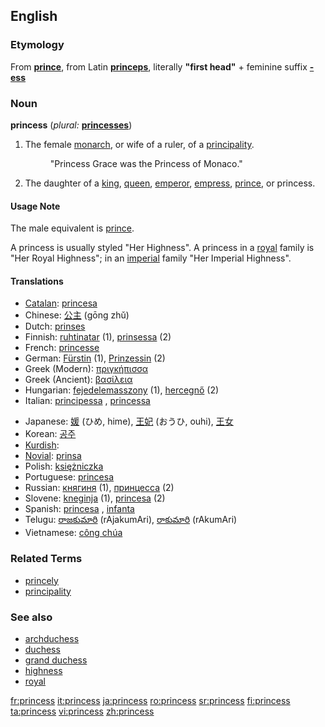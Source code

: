 ==English==

===Etymology===
From '''[[prince]]''', from Latin '''[[princeps]]''', literally '''"first head"''' + feminine suffix '''[[-ess]]'''

===Noun===
'''princess'''  (''plural:'' '''[[princesses]]''')
# The female [[monarch]], or wife of a ruler, of a [[principality]].
#: "Princess Grace was the Princess of Monaco."
# The daughter of a [[king]], [[queen]], [[emperor]], [[empress]], [[prince]], or princess.


====Usage Note====
The male equivalent is [[prince]].

A princess is usually styled "Her Highness".  A princess in a [[royal]] family is "Her Royal Highness"; in an [[imperial]] family "Her Imperial Highness".

====Translations====
{{top}}
*[[Catalan]]: [[princesa]] {{f}}
*Chinese: [[公主]] (gōng zhǔ)
*Dutch: [[prinses]] {{f}}
*Finnish: [[ruhtinatar]] (1), [[prinsessa]] (2)
*French: [[princesse]] {{f}}
*German: [[Fürstin]] {{f}} (1), [[Prinzessin]] {{f}} (2)
*Greek (Modern): [[πριγκήπισσα]] {{f}}
*Greek (Ancient): [[βασίλεια]] {{f}}
*Hungarian: [[fejedelemasszony]] (1), [[hercegnő]] (2)
*Italian: [[principessa]] {{f}}, [[princessa]] {{f}}
{{mid}}
*Japanese: [[媛]] (ひめ, hime), [[王妃]] (おうひ, ouhi), [[王女]]
*Korean: [[공주]]
*[[Kurdish]]: {{trad|ku|dotmîr}} {{f}}
*[[Novial]]: [[prinsa]]
*Polish: [[księżniczka]] {{f}}
*Portuguese: [[princesa]] {{f}}
*Russian: [[княгиня]] (1), [[принцесса]] (2)
*Slovene: [[kneginja]] {{f}} (1), [[princesa]] {{f}} (2)
*Spanish: [[princesa]] {{f}}, [[infanta]] {{f}}
*Telugu: [[రాజకుమారి]] (rAjakumAri), [[రాకుమారి]] (rAkumAri)
*Vietnamese: [[công chúa]]
{{bottom}}

===Related Terms===
*[[princely]]
*[[principality]]

===See also===
*[[archduchess]]
*[[duchess]]
*[[grand duchess]]
*[[highness]]
*[[royal]]

[[fr:princess]]
[[it:princess]]
[[ja:princess]]
[[ro:princess]]
[[sr:princess]]
[[fi:princess]]
[[ta:princess]]
[[vi:princess]]
[[zh:princess]]
